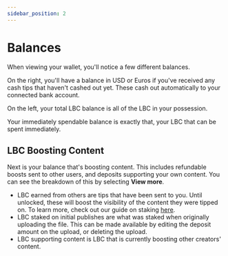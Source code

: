 ---
sidebar_position: 2
---

# Balances

When viewing your wallet, you'll notice a few different balances.

On the right, you'll have a balance in USD or Euros if you've received any cash tips that haven't cashed out yet. These cash out automatically to your connected bank account.

On the left, your total LBC balance is all of the LBC in your possession.

Your immediately spendable balance is exactly that, your LBC that can be spent immediately.

## LBC Boosting Content

Next is your balance that's boosting content. This includes refundable boosts sent to other users, and deposits supporting your own content. You can see the breakdown of this by selecting **View more**.

- LBC earned from others are tips that have been sent to you. Until unlocked, these will boost the visibility of the content they were tipped on. To learn more, check out our guide on staking [here](https://help.odysee.tv/category/staking).
- LBC staked on initial publishes are what was staked when originally uploading the file. This can be made available by editing the deposit amount on the upload, or deleting the upload.
- LBC supporting content is LBC that is currently boosting other creators' content.